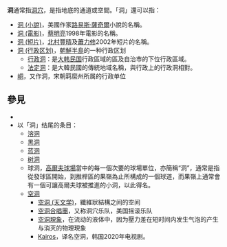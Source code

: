 {{維基詞典}}
'''洞'''通常指[[洞穴|洞穴]]，是指地底的通道或空間。「洞」還可以指：
* [[洞_(小說)|洞 (小說)]]，美國作家[[路易斯·薩奇爾|路易斯·薩奇爾]]小說的名稱。
* [[洞_(電影)|洞 (電影)]]，[[蔡明亮|蔡明亮]]1998年電影的名稱。
* [[洞_(短片)|洞 (短片)]]，[[北村豐晴|北村豐晴]]及[[蕭力修|蕭力修]]2002年短片的名稱。
* [[洞_(行政区划)|洞 (行政区划)]]，[[朝鮮半島|朝鮮半島]]的一种行政区划
** [[行政洞|行政洞]]：是[[大韩民国|大韩民国]]行政區域的區及自治市的下位行政區域。
** [[法定洞|法定洞]]：是大韓民國的傳統地域名稱，與行政上的行政洞相對。
* [[峒|峒]]，又作洞，宋朝羁縻州所属的行政单位

== 參見 ==
* {{Lookfrom}}
*以「洞」结尾的条目：
** [[溶洞|溶洞]]
** [[黑洞|黑洞]]
** [[蓝洞|蓝洞]]
** [[树洞|树洞]]
** 球洞，[[高爾夫球場|高爾夫球場]]當中的每一個次要的球場單位，亦簡稱“洞”，通常是指從發球區開始，到推桿區的果嶺為止所構成的一個球道，而果嶺上通常會有一個可讓高爾夫球被推進的小洞，以此得名。
** [[空洞|空洞]]
***[[空洞_(天文学)|空洞 (天文学)]]，纖維狀結構之间的空间
***[[空洞合唱團|空洞合唱團]]，又称洞穴乐队，美国摇滚乐队
***[[空洞現象|空洞現象]]，在流动的液体中，因为壓力差在短时间内发生气泡的产生与消灭的物理現象
***[[Kairos_(電視劇)|Kairos]]，译名空洞，韩国2020年电视剧。
{{disambig|cat=一字消歧義}}